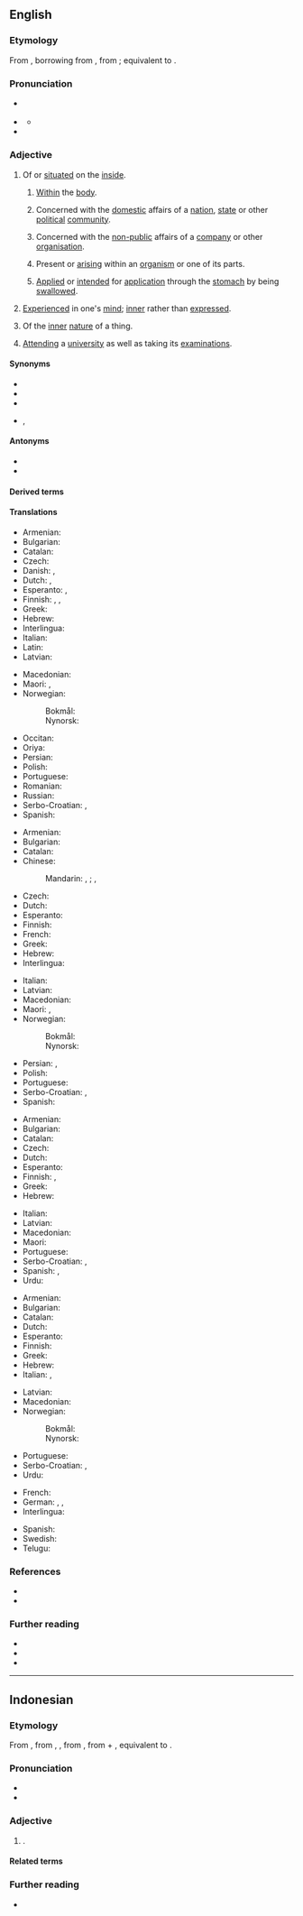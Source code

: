 ==English==

===Etymology===
From {{inh|en|enm|[[internall]], [[internalle]]}}, borrowing from {{bor|en|NL.|internālis||of or pertaining to the inner part}}, from {{af|la|internus|-ālis|t1=inward, internal|t2=-al|pos2=adjectival suffix|nocat=1}}; equivalent to {{suffix|en|intern|al}}.

===Pronunciation===
* {{a|RP}} {{IPA|en|/ɪnˈtɜː.nəl/|/ɪnˈtɜː.nl̩/}}
* {{a|GA}} {{IPA|en|/ɪnˈtɝ.nl̩/|/ˈɪnˌtɝ.nl̩/}}
** {{audio|en|en-us-internal.ogg|Audio (US)}}
* {{rhymes|en|ɜː(ɹ)nəl|s=3}}

===Adjective===
{{en-adj}}

# Of or [[situate]]d on the [[inside]].
#: {{ux|en|We saw the '''internal''' compartments of the machine.}}
## {{lb|en|medicine}} [[within|Within]] the [[body]].
##: {{ux|en|Her bleeding was '''internal'''.}}
## Concerned with the [[domestic]] affairs of a [[nation]], [[state]] or other [[political]] [[community]].
##: {{ux|en|The nation suffered from '''internal''' conflicts.}}
##: {{ux|en|the minister of '''internal''' affairs}}
## Concerned with the [[non-public]] affairs of a [[company]] or other [[organisation]].
##: {{ux|en|An '''internal''' investigation was conducted.}}
## {{lb|en|biology}} Present or [[arise|arising]] within an [[organism]] or one of its parts.
##: {{ux|en|an '''internal''' stimulus}}
## {{lb|en|pharmacology}} [[apply|Applied]] or [[intend]]ed for [[application]] through the [[stomach]] by being [[swallow]]ed.
##: {{ux|en|an '''internal''' remedy}}
# [[experience|Experience]]d in one's [[mind]]; [[inner]] rather than [[expressed]].
#: {{ux|en|'''internal''' feelings}}
# Of the [[inner]] [[nature]] of a thing.
#: {{syn|en|intrinsic|inherent}}
# {{lb|en|British|education|of a [[student]]}} [[attend|Attend]]ing a [[university]] as well as taking its [[examination]]s.

====Synonyms====
* {{l|en|inner}}
* {{l|en|inly}}
* {{l|en|interior}}
* {{l|en|intern}}, {{l|en|interne}}

====Antonyms====
* {{l|en|external}}
* {{l|en|exterior}}

====Derived terms====
{{col5|en
|internal combustion engine
|internal diameter
|internal energy
|internal combustion
|internal medicine
|internal organ
|internal ear
|internal carotid artery
|internal auditory canal
|internal carotid plexus
|internal oblique muscle
|internal maxillary artery
|internal fertilization
|internal link
|internal refugee
|internal passport
|internal migration
|internal conflict
|internal rhyme
|internal monologue
|internal reconstruction
|internal affairs
|internal exile
|internal sandhi
|Internal Revenue Service
|Internal Revenue Code
|complete internal reflection
|total internal reflection
|internalism
|internalist
|internality
|[[internalize]], [[internalise]]
|internally
|internalness
|noninternal
|anterointernal
|posterointernal
|dorsointernal}}

====Translations====
{{trans-top|inside of something}}
* Armenian: {{t+|hy|ներքին}}
* Bulgarian: {{t+|bg|вътрешен}}
* Catalan: {{t+|ca|intern}}
* Czech: {{t+|cs|vnitřní}}
* Danish: {{t|da|indvendig}}, {{t|da|intern}}
* Dutch: {{t+|nl|intern}}, {{t+|nl|inwendig}}
* Esperanto: {{t+|eo|interna}}, {{t+|eo|ena}}
* Finnish: {{t+|fi|sisäinen}}, {{t+|fi|sisä-}}, {{t|fi|sisäpuolinen}}
* Greek: {{t+|el|εσωτερικός|m}}
* Hebrew: {{t|he|פנימי|m|tr=pnimí}}
* Interlingua: {{t|ia|interne}}
* Italian: {{t+|it|interno}}
* Latin: {{t|la|internus}}
* Latvian: {{t|lv|iekšējs}}
{{trans-mid}}
* Macedonian: {{t|mk|внатрешен|m}}
* Maori: {{t|mi|a roto}}, {{t|mi|o roto}}
* Norwegian:
*: Bokmål: {{t|nb|intern}}
*: Nynorsk: {{t|nn|intern}}
* Occitan: {{t+|oc|intèrne}}
* Oriya: {{t|or|ଭିତରର}}
* Persian: {{t+|fa|درونی|tr=darôni}}
* Polish: {{t+|pl|wewnętrzny}}
* Portuguese: {{t+|pt|interno}}
* Romanian: {{t+|ro|intern}}
* Russian: {{t+|ru|вну́тренний}}
* Serbo-Croatian: {{t+|sh|ȉntērnī}}, {{t+|sh|ùnutrašnjī}}
* Spanish: {{t+|es|interno|m}}
{{trans-bottom}}

{{trans-top|within the body}}
* Armenian: {{t+|hy|ներքին}}
* Bulgarian: {{t+|bg|вътрешен}}
* Catalan: {{t+|ca|intern}}
* Chinese:
*: Mandarin: {{t+|cmn|體內}}, {{t+|cmn|体内|tr=tǐnèi}}; {{t+|cmn|內}}, {{t+|cmn|内|tr=nèi}}
* Czech: {{t+|cs|vnitřní}}
* Dutch: {{t+|nl|inwendig}}
* Esperanto: {{t+|eo|interna}}
* Finnish: {{t+|fi|sisäinen}}
* French: {{t+|fr|interne}}
* Greek: {{t+|el|εσωτερικός|m}}
* Hebrew: {{t|he|פנימי|m|tr=pnimí}}
* Interlingua: {{t|ia|interne}}
{{trans-mid}}
* Italian: {{t+|it|interno}}
* Latvian: {{t|lv|iekšējs}}
* Macedonian: {{t|mk|внатрешен|m}}
* Maori: {{t|mi|a roto o te tinana}}, {{t|mi|o roto o te tinana}}
* Norwegian:
*: Bokmål: {{t|nb|intern}}
*: Nynorsk: {{t|nn|intern}}
* Persian: {{t+|fa|درونی|tr=darôni}}, {{t+|fa|داخلی|tr=dâxeli}}
* Polish: {{t+|pl|wewnętrzny}}
* Portuguese: {{t+|pt|interno}}
* Serbo-Croatian: {{t+|sh|ȉntērnī}}, {{t+|sh|ùnutārnjī}}
* Spanish: {{t+|es|interno}}
{{trans-bottom}}

{{trans-top|concerned with the domestic affairs of a nation, state etc.}}
* Armenian: {{t+|hy|ներքին}}
* Bulgarian: {{t+|bg|вътрешен}}
* Catalan: {{t+|ca|intern}}
* Czech: {{t+|cs|domácí}}
* Dutch: {{t+|nl|binnenlands}}
* Esperanto: {{t+|eo|interna}}
* Finnish: {{t+|fi|sisäinen}}, {{t+|fi|sisä-}}
* Greek: {{t+|el|εσωτερικός|m}}
* Hebrew: {{t|he|פנימי|m|tr=pnimí}}
{{trans-mid}}
* Italian: {{t+|it|interno}}
* Latvian: {{t|lv|iekšējs}}
* Macedonian: {{t|mk|внатрешен|m}}
* Maori: {{t|mi|taiwhenua}}
* Portuguese: {{t+|pt|interno}}
* Serbo-Croatian: {{t+|sh|ȉntērnī}}, {{t+|sh|ùnutrašnjī}}
* Spanish: {{t+|es|interior}}, {{t+|es|interno}}
* Urdu: {{t|ur|اندرونی|tr=andrūnī}}
{{trans-bottom}}

{{trans-top|concerned with the non-public affairs of a company or other organisation}}
* Armenian: {{t+|hy|ներքին}}
* Bulgarian: {{t+|bg|вътрешен}}
* Catalan: {{t+|ca|intern}}
* Dutch: {{t+|nl|intern}}
* Esperanto: {{t+|eo|interna}}
* Finnish: {{t+|fi|sisäinen}}
* Greek: {{t+|el|εσωτερικός|m}}
* Hebrew: {{t|he|פנימי|m|tr=pnimí}}
* Italian: {{t+|it|interno}}, {{t+|it|privato}}
{{trans-mid}}
* Latvian: {{t|lv|iekšējs}}
* Macedonian: {{t|mk|интерен|m}}
* Norwegian:
*: Bokmål: {{t|nb|intern}}
*: Nynorsk: {{t|nn|intern}}
* Portuguese: {{t+|pt|interno}}
* Serbo-Croatian: {{t+|sh|ȉntērnī}}, {{t+|sh|ùnutrašnjī}}
* Urdu: {{t|ur|اندرونی|tr=andrūnī}}
{{trans-bottom}}

{{checktrans-top}}
* French: {{t+check|fr|interne}}
* German: {{t+check|de|intern}}, {{t+check|de|innerlich}}, {{t+check|de|inländisch}}
* Interlingua: {{t-check|ia|interne}}
{{trans-mid}}
* Spanish: {{t+check|es|interno}}
* Swedish: {{t+check|sv|intern}}
* Telugu: {{t-check|te|అంతర్గత}}
{{trans-bottom}}

===References===
* {{R:Lexico}}
* {{R:MWO}}

===Further reading===
* {{R:Webster 1913}}
* {{R:Century 1911}}
* {{R:OneLook}}

----

==Indonesian==

===Etymology===
From {{bor|id|en|internal}}, from {{der|id|enm|internall}}, {{m|enm|internalle}}, from {{der|id|ML.|internālis||of or pertaining to the inner part}}, from {{der|id|la|internus||internal}} + {{m|la|-ālis}}, equivalent to {{suffix|en|intern|al}}.

===Pronunciation===
* {{IPA|id|[ɪntərˈnal]}}
* {{hyphenation|id|in|têr|nal}}

===Adjective===
{{id-noun|head=|pl=-}}

# {{l|en|internal}}.
#: {{syn|id|intern}}

====Related terms====
{{rel4|id|
| intern
| interna
| internat
|}}

===Further reading===
* {{R:KBBI Daring}}
